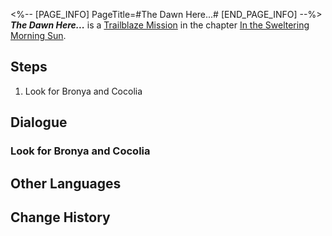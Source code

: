 <%-- [PAGE_INFO]
PageTitle=#The Dawn Here...#
[END_PAGE_INFO] --%>
{{Stub|Dialogue.}}
{{Mission Infobox
|id            = 1011401
|title         = 
|image         = <!--Mission The Dawn Here....png-->
|type          = Trailblaze
|event_name    = 
|chapter       = In the Sweltering Morning Sun
|requirements  = 
|summary       = <!--official mission summary from Fate's Atlas-->
|characters    = Trailblazer
|startLocation = [[Jarilo-VI]] - [[Everwinter Hill]]
|world         = Jarilo-VI
|area          = Everwinter Hill
|prev          = 
|next          = The Return
|exp           = 
|credits       = 
|stellarJade   = 
|other         = 
}}
'''''The Dawn Here...''''' is a [[Trailblaze Mission]] in the chapter [[In the Sweltering Morning Sun]].

==Steps==
# Look for Bronya and Cocolia

<!--
==Gameplay Notes==

--><!--
==Trial Character==

-->
==Dialogue==
{{Stub Dialogue}}
===Look for Bronya and Cocolia===
{{Mission Description|type=trailblaze|location=Everwinter Hill|After overcoming numerous difficulties and dangers, you have finally come to the Far North, where the Eternal Freeze is raging. For hundreds of years, no one except the Supreme Guardian could set foot upon this ancient battlefield.<br />Cocolia and Bronya are here somewhere... Your mission is to go deep into the forbidden zone and find them.<br />Stellaron, the source of disaster, also lies ahead. Get ready for a fight to the death!}}
{{Dialogue Start}}
:{{tx}}
{{Dialogue End}}

==Other Languages==
{{Other Languages
|en   = The Dawn Here...
|zhs  = 这里的黎明……
|zht  = 這裡的黎明……
|ja   = ここの夜明け……
|ko   = 이곳의 여명……
|es   = La aurora de aquí...
|fr   = L'aube ici...
|ru   = А зори здесь...
|th   = รุ่งอรุณของที่แห่งนี้...
|vi   = Bình Minh Nơi Này
|de   = Die Morgendämmerung hier&nbsp;...
|id   = Fajar di Sini ....
|pt   = O Amanhecer Daqui...
}}

==Change History==
{{Change History|1.0}}
